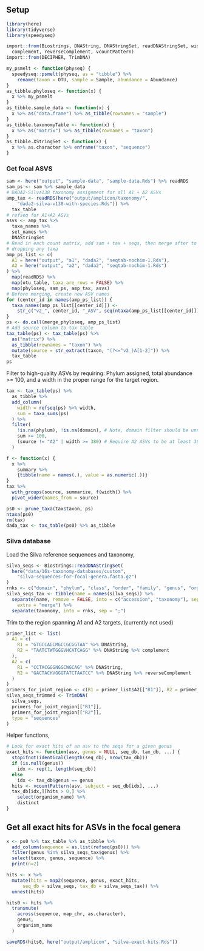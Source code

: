 
## Setup

```r
library(here)
library(tidyverse)
library(speedyseq)

import::from(Biostrings, DNAString, DNAStringSet, readDNAStringSet, width,
  complement, reverseComplement, vcountPattern)
import::from(DECIPHER, TrimDNA)
```

```r
my_psmelt <- function(physeq) {
  speedyseq::psmelt(physeq, as = "tibble") %>%
    rename(taxon = OTU, sample = Sample, abundance = Abundance)
}
as_tibble.phyloseq <- function(x) {
  x %>% my_psmelt
}
as_tibble.sample_data <- function(x) {
  x %>% as("data.frame") %>% as_tibble(rownames = "sample")
}
as_tibble.taxonomyTable <- function(x) {
  x %>% as("matrix") %>% as_tibble(rownames = "taxon")
}
as_tibble.XStringSet <- function(x) {
  x %>% as.character %>% enframe("taxon", "sequence")
}
```

### Get focal ASVS

```r
sam <- here("output", "sample-data", "sample-data.Rds") %>% readRDS
sam_ps <- sam %>% sample_data
# DADA2-Silva138 taxonomy assignment for all A1 + A2 ASVs
amp_tax <- readRDS(here("output/amplicon/taxonomy/",
    "dada2-silva-v138-with-species.Rds")) %>%
  tax_table
# refseq for A1+A2 ASVs
asvs <- amp_tax %>% 
  taxa_names %>%
  set_names %>%
  DNAStringSet
# Read in each count matrix, add sam + tax + seqs, then merge after to avoid
# dropping any taxa
amp_ps_list <- c(
  A1 = here("output", "a1", "dada2", "seqtab-nochim-1.Rds"),
  A2 = here("output", "a2", "dada2", "seqtab-nochim-1.Rds")
) %>%
  map(readRDS) %>%
  map(otu_table, taxa_are_rows = FALSE) %>%
  map(phyloseq, sam_ps, amp_tax, asvs)
# Before merging, create new ASV names
for (center_id in names(amp_ps_list)) {
  taxa_names(amp_ps_list[[center_id]]) <- 
    str_c("v2_", center_id, "_ASV", seq(ntaxa(amp_ps_list[[center_id]])))
}
ps <- do.call(merge_phyloseq, amp_ps_list)
# Add source column to tax table
tax_table(ps) <- tax_table(ps) %>%
  as("matrix") %>%
  as_tibble(rownames = "taxon") %>%
  mutate(source = str_extract(taxon, "(?<=^v2_)A[1-2]")) %>%
  tax_table
ps
```

Filter to high-quality ASVs by requiring: Phylum assigned, total abundance >=
100, and a width in the proper range for the target region.
```r
tax <- tax_table(ps) %>% 
  as_tibble %>%
  add_column(
    width = refseq(ps) %>% width,
    sum = taxa_sums(ps)
  ) %>%
  filter(
    !is.na(phylum), !is.na(domain), # Note, domain filter should be unnecessary
    sum >= 100, 
    (source != "A2" | width >= 380) # Require A2 ASVs to be at least 380 bp long
  )
```

```r
f <- function(x) {
  x %>% 
    summary %>%
    {tibble(name = names(.), value = as.numeric(.))}
}
tax %>%
  with_groups(source, summarize, f(width)) %>%
  pivot_wider(names_from = source)
```

```r
ps0 <- prune_taxa(tax$taxon, ps)
ntaxa(ps0)
rm(tax)
dada_tax <- tax_table(ps0) %>% as_tibble
```

### Silva database

Load the Silva reference sequences and taxonomy,
```r
silva_seqs <- Biostrings::readDNAStringSet(
  here("data/16s-taxonomy-databases/custom",
    "silva-sequences-for-focal-genera.fasta.gz")
)
rnks <- c("domain", "phylum", "class", "order", "family", "genus", "organism_name")
silva_seqs_tax <- tibble(name = names(silva_seqs)) %>%
  separate(name, remove = FALSE, into = c("accession", "taxonomy"), sep = " ",
    extra = "merge") %>%
  separate(taxonomy, into = rnks, sep = ";")
```

Trim to the region spanning A1 and A2 targets, (currently not used)
```r
primer_list <- list(
  A1 = c(
    R1 = "GTGCCAGCMGCCGCGGTAA" %>% DNAString, 
    R2 = "TAATCTWTGGGVHCATCAGG" %>% DNAString %>% complement
  ),
  A2 = c(
    R1 = "CCTACGGGNGGCWGCAG" %>% DNAString, 
    R2 = "GACTACHVGGGTATCTAATCC" %>% DNAString %>% reverseComplement
  )
)
primers_for_joint_region <- c(R1 = primer_list$A2[["R1"]], R2 = primer_list$A1[["R2"]])
silva_seqs_trimmed <- TrimDNA(
  silva_seqs,
  primers_for_joint_region[["R1"]],
  primers_for_joint_region[["R2"]],
  type = "sequences"
)
```

Helper functions,
```r
# Look for exact hits of an asv to the seqs for a given genus
exact_hits <- function(asv, genus = NULL, seq_db, tax_db, ...) {
  stopifnot(identical(length(seq_db), nrow(tax_db)))
  if (is.null(genus))
    idx <- rep(1, length(seq_db))
  else
    idx <- tax_db$genus == genus
  hits <- vcountPattern(asv, subject = seq_db[idx], ...)
  tax_db[idx,][hits > 0,] %>%
    select(organism_name) %>%
    distinct
}
```

## Get all exact hits for ASVs in the focal genera

```r
x <- ps0 %>% tax_table %>% as_tibble %>%
  add_column(sequence = as.list(refseq(ps0))) %>%
  filter(genus %in% silva_seqs_tax$genus) %>%
  select(taxon, genus, sequence) %>%
  print(n=2)
```

```r
hits <- x %>%
  mutate(hits = map2(sequence, genus, exact_hits, 
      seq_db = silva_seqs, tax_db = silva_seqs_tax)) %>%
  unnest(hits)
```

```r
hits0 <- hits %>%
  transmute(
    across(sequence, map_chr, as.character), 
    genus,
    organism_name
  )
```

```r
saveRDS(hits0, here("output/amplicon", "silva-exact-hits.Rds"))
```


